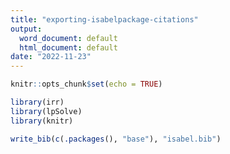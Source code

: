 ```yaml
---
title: "exporting-isabelpackage-citations"
output:
  word_document: default
  html_document: default
date: "2022-11-23"
---
```


```r
knitr::opts_chunk$set(echo = TRUE)
```

```r
library(irr)
library(lpSolve)
library(knitr)
```

```r
write_bib(c(.packages(), "base"), "isabel.bib")
```

